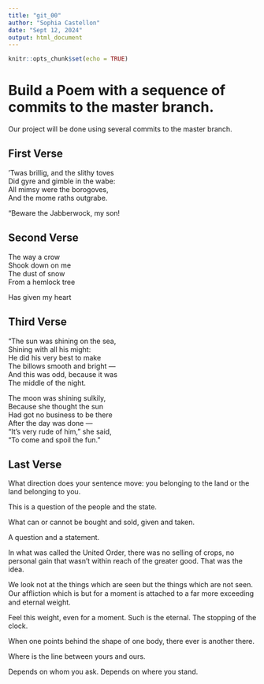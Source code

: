 ```yaml
---
title: "git_00"
author: "Sophia Castellon"
date: "Sept 12, 2024"
output: html_document
---
```


```r
knitr::opts_chunk$set(echo = TRUE)
```
# Build a Poem with a sequence of commits to the master branch.
Our project will be done using several commits to the master branch.
<!-- Do not modify or change any text in "!--" bracketed areas such as this --- these are instructions to
you, if you change any of this the git program will notice it and compromise your git merging strategy !-->

## First Verse 
<!--Put the first five lines of a poem by Lewis Carrol in this section!-->

’Twas brillig, and the slithy toves  
      Did gyre and gimble in the wabe:  
All mimsy were the borogoves,   
      And the mome raths outgrabe.   
      
      
“Beware the Jabberwock, my son!   
      
## Second Verse
<!--Put the first five lines of a poem by Robert Frost here!-->

The way a crow   
Shook down on me   
The dust of snow   
From a hemlock tree   

Has given my heart   

## Third Verse
<!--Put the first two verses of The Walrus and the Carpenter here!-->

"The sun was shining on the sea,   
      Shining with all his might:    
He did his very best to make    
      The billows smooth and bright —    
And this was odd, because it was    
      The middle of the night.   

The moon was shining sulkily,   
      Because she thought the sun    
Had got no business to be there    
      After the day was done —    
"It's very rude of him," she said,    
      "To come and spoil the fun."    

## Last Verse
<!--Put a short poem of your choice 8-20 lines,here!-->

What direction does your sentence move: you belonging to the land or the land belonging to you.     

This is a question of the people and the state.     

What can or cannot be bought and sold, given and taken.   

A question and a statement.    

In what was called the United Order, there was no selling of crops, no personal gain that wasn’t within reach of the greater good. That was the idea.    

We look not at the things which are seen but the things which are not seen. Our afﬂiction which is but for a moment is attached to a far more exceeding and eternal weight.     

Feel this weight, even for a moment. Such is the eternal. The stopping of the clock.    

When one points behind the shape of one body, there ever is another there.     

Where is the line between yours and ours.     

Depends on whom you ask. Depends on where you stand.     


